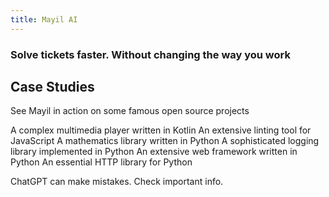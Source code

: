 ```yaml
---
title: Mayil AI
---
```


### Solve tickets faster. Without changing the way you work



## Case Studies

See Mayil in action on some famous open source projects

<CardGroup cols={2}>
  <Card
    title="VLC Media Player's Android App"
    icon="up-right-from-square"
    href="https://github.com/Mayil-AI-Sandbox/vlc-android/issues/1"
  >
  A complex multimedia player written in Kotlin
  </Card>
  <Card
    title="ESLint"
    icon="up-right-from-square"
    href="https://github.com/Mayil-AI-Sandbox/eslint-v911/issues/6"
  >
  An extensive linting tool for JavaScript
  </Card>
  <Card
    title="Sympy"
    icon="up-right-from-square"
    href="https://github.com/Mayil-AI-Sandbox/swe-bench-sympy/issues/4"
  >
  A mathematics library written in Python
  </Card>
  <Card
    title="Loguru"
    icon="up-right-from-square"
    href="https://github.com/Mayil-AI-Sandbox/loguru-aug23/issues/1"
  >
  A sophisticated logging library implemented in Python
  </Card>
  <Card
    title="Django"
    icon="up-right-from-square"
    href="https://github.com/Mayil-AI-Sandbox/swe-bench-django/issues/5"
  >
  An extensive web framework written in Python
  </Card>
  <Card
    title="Python's Requests library"
    icon="up-right-from-square"
    href="https://github.com/Mayil-AI-Sandbox/swe-bench-sympy/issues/4"
  >
  An essential HTTP library for Python
  </Card>
</CardGroup>

















ChatGPT can make mistakes. Check important info.